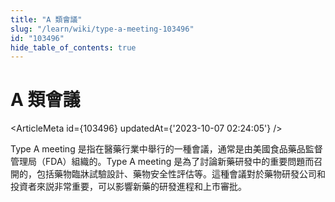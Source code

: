 ```yaml
---
title: "A 類會議"
slug: "/learn/wiki/type-a-meeting-103496"
id: "103496"
hide_table_of_contents: true
---
```



# A 類會議

<ArticleMeta id={103496} updatedAt={'2023-10-07 02:24:05'} />
<div className='border-solid border-b border-t-0 my-4 border-[var(--ifm-color-gray-300)]' />

Type A meeting 是指在醫藥行業中舉行的一種會議，通常是由美國食品藥品監督管理局（FDA）組織的。Type A meeting 是為了討論新藥研發中的重要問題而召開的，包括藥物臨牀試驗設計、藥物安全性評估等。這種會議對於藥物研發公司和投資者來説非常重要，可以影響新藥的研發進程和上市審批。
